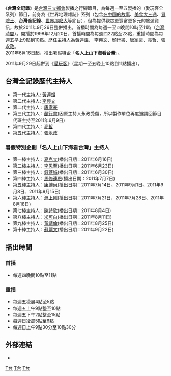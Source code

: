 {{電視節目信息框
| 名稱       = 台灣全記錄
| 原名       = 
| 圖片       = 台灣全記錄.jpg
| 圖說       = 
| 類型       = 旅遊冒險
| 主持       = 詳見歷代主持人
| 旁白       = 
| 主題曲     = 世界的天空
| 作曲       = 郭虔哲
| 國家       = {{TWN}}
| 語言       = [[台灣國語|國語]]
| 集數       = 
| 每集列表   = 
| 製作人     = [[黃義傑|黃義傑]]
| 編導       = [[張木杰|張木杰]]、[[陳鉦錩|陳鉦錩]]
| 企劃       = [[孫黃賢|孫黃賢]]、[[巫少強|巫少強]]、[[顏祺昌|顏祺昌]]
| 製作助理   = [[林彥仲|林彥仲]]
| 攝影師     = [[高譽展|高譽展]]
| 攝影助理   = [[陳佳逢|陳佳逢]]、[[宋兆博|宋兆博]]、[[蘇峻弘|蘇峻弘]]
| 外景       = 台灣
| 片長       = 60分鐘(含[[電視廣告|廣告]])
| 頻道       = {{TWN}}[[三立都會台|三立都會台]]
| 開始       = 1998年12月20日
| 結束       = 2011年9月22日
| 早於       = [[愛玩客|愛玩客]]
| 官方網站   = 
}}

《'''台灣全記錄'''》是[[台灣|台灣]][[三立都會|三立都會]]製播之行腳節目，為每週一至五製播的（愛玩客全系列）節目，前身為《世界地理雜誌》系列（包含[[在中國的故事|在中國的故事]]、[[美食大三通|美食大三通]]、[[冒險王_(旅遊節目)|冒險王]]、'''台灣全記錄'''、[[世界那麼大|世界那麼大]]等節目），但為提供觀眾更豐富更多元的旅遊資訊，故於2011年9月26日整併播出，首播時間為每週一至四晚間10時至11時（[[台灣時間|台灣時間]]）。開播於1998年12月20日，首播時間為每週四22點至23點，重播時間為每週五早上9點到10點。歷任[[主持人|主持人]]為[[黃連煜|黃連煜]]、  [[李興文|李興文]]、[[顏行書|顏行書]]、[[唐豐|唐家豪]]、[[亮哲|亮哲]]、[[張永政|張永政]]。<br>
2011年6月16日起，推出暑假特企「'''名人上山下海看台灣'''」。

2011年9月29日起併到《[[愛玩客|愛玩客]]》（星期一至五晚上10點到11點播出）。

==台灣全記錄歷代主持人==
* 第一代主持人: [[黃連煜|黃連煜]]
* 第二代主持人: [[李興文|李興文]]
* 第二代主持人：[[唐豐|唐家豪]]
* 第三代主持人：[[顏行書|顏行書]](因原主持人永政受傷，所以製作單位再度邀請回節目代班主持至2011年6月9日)
* 第四代主持人：[[亮哲|亮哲]]
* 第五代主持人：[[張永政|張永政]]

=== 暑假特別企劃「名人上山下海看台灣」主持人 ===
* 第一棒主持人：[[夏克立|夏克立]](播出日期：2011年6月16日)
* 第二棒主持人：[[李恩至|李恩至]](播出日期：2011年6月23日)
* 第三棒主持人：[[錢薇娟|錢薇娟]](播出日期：2011年6月30日)
* 第四棒主持人：[[馬修連恩|馬修連恩]](播出日期：2011年7月7日)
* 第五棒主持人：[[康博尚|康博尚]](播出日期：2011年7月14日、2011年9月1日、2011年9月8日、2011年9月15日)
* 第六棒主持人：[[瀨上剛|瀨上剛]](播出日期：2011年7月21日、2011年7月28日、2011年8月18日)
* 第七棒主持人：[[陳詩欣_(台灣)|陳詩欣]](播出日期：2011年8月4日)
* 第八棒主持人：[[米可白|米可白]](播出日期：2011年8月11日)
* 第九棒主持人：[[黃靖倫|黃靖倫]](播出日期：2011年8月25日)
* 第十棒主持人：[[蘇麗文|蘇麗文]](播出日期：2011年9月22日)

==播出時間==
===首播===
* 每週四晚間10點至11點

===重播===
* 每週五凌晨4點至5點
* 每週五上午9點整至10點
* 每週五下午2點整至15點
* 每週日凌晨5點至6點
* 每週日上午9點30分至10點30分

==外部連結==
*{{facebook page|台灣全記錄/55985927150|台灣全記錄}}

[[Category:旅遊節目|T台]]
[[Category:三立都會台節目|T台]]
[[Category:登山題材作品|T台]]